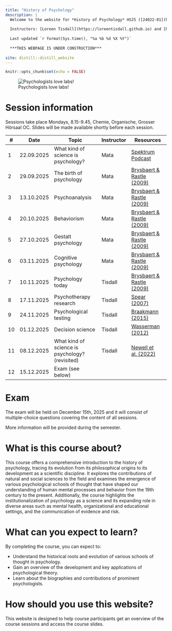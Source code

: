 ```yaml
---
title: "History of Psychology"
description: |
  Welcome to the website for *History of Psychology* HS25 ([24022-01](https://vorlesungsverzeichnis.unibas.ch/de/vorlesungsverzeichnis?id=293358))
  
  Instructors: [Loreen Tisdall](https://loreentisdall.github.io) and [Rui Mata](https://psychologie.unibas.ch/de/personen/rui-mata/about-me/), University of Basel
  
  Last updated `r format(Sys.time(), "%a %b %d %X %Y")`
  
  ***THIS WEBPAGE IS UNDER CONSTRUCTION***
  
site: distill::distill_website
---
```


```r
knitr::opts_chunk$set(echo = FALSE)

```

![Psychologists love labs!](photos/lab.jpg)

# Session information

Sessions take place Mondays, 8.15-9.45, Chemie, Organische, Grosser Hörsaal OC. 
Slides will be made available shortly before each session. 

::: l-body
| # | Date       | Topic                               | Instructor | Resources                     |
|---| -----------|-------------------------------------|------------|-------------------------------|
| 1 | 22.09.2025 | What kind of science is psychology? | Mata | [Spektrum Podcast](https://www.spektrum.de/podcast/spektrum-podcast-zwischen-forschung-und-ratgebern/2282753) |
| 2 | 29.09.2025 | The birth of psychology | Mata | [Brysbaert & Rastle (2009)](https://adam.unibas.ch/goto_adam_crs_1995736.html) |
| 3 | 13.10.2025 | Psychoanalysis | Mata | [Brysbaert & Rastle (2009)](https://adam.unibas.ch/goto_adam_crs_1995736.html)|
| 4 | 20.10.2025 | Behaviorism | Mata |  [Brysbaert & Rastle (2009)](https://adam.unibas.ch/goto_adam_crs_1995736.html) |
| 5 | 27.10.2025 | Gestalt psychology | Mata | [Brysbaert & Rastle (2009)](https://adam.unibas.ch/goto_adam_crs_1995736.html)|
| 6 | 03.11.2025 | Cognitive psychology | Mata |  [Brysbaert & Rastle (2009)](https://adam.unibas.ch/goto_adam_crs_1995736.html) |
| 7 | 10.11.2025 | Psychology today | Tisdall |  [Brysbaert & Rastle (2009)](https://adam.unibas.ch/goto_adam_crs_1995736.html) |
| 8 | 17.11.2025 | Psychotherapy research | Tisdall |  [Spear (2007)](https://adam.unibas.ch/goto_adam_crs_1995736.html) |
| 9 | 24.11.2025 | Psychological testing | Tisdall |  [Braakmann (2015)](https://adam.unibas.ch/goto_adam_crs_1995736.html) |
|10 | 01.12.2025 | Decision science | Tisdall | [Wasserman (2012)](https://adam.unibas.ch/goto_adam_crs_1995736.html) |
|11 | 08.12.2025 | What kind of science is psychology? (revisited) | Tisdall | [Newell et al. (2022)](https://adam.unibas.ch/goto_adam_crs_1995736.html) |
|12 | 15.12.2025 | Exam (see below) | | 
:::

# Exam

The exam will be held on December 15th, 2025 and it will consist of multiple-choice questions covering the content of all sessions. 

More information will be provided during the semester.

<!--The exam will take place in different locations:-->

<!-- **Last Name A–F** -->

<!-- Kollegienhaus, Hörsaal 001: Students with last names starting A up to and including F -->

<!-- **Last Name G–Z** -->

<!-- Bernoullianum, Grösser Hörsaal 148: Students will last names starting with G to Z -->

<!-- **Nachteilsausgleich** -->

<!-- Students notified individually by email (Missionsstr. 64a, Seminarraum 00.001) -->

# What is this course about?

This course offers a comprehensive introduction to the history of psychology, tracing its evolution from its philosophical origins to its development as a scientific discipline. It explores the contributions of natural and social sciences to the field and examines the emergence of various psychological schools of thought that have shaped our understanding of human mental processes and behavior from the 19th century to the present. Additionally, the course highlights the institutionalization of psychology as a science and its expanding role in diverse areas such as mental health, organizational and educational settings, and the communication of evidence and risk.

# What can you expect to learn?

By completing the course, you can expect to:

- Understand the historical roots and evolution of various schools of thought in psychology.
- Gain an overview of the development and key applications of psychological theory.
- Learn about the biographies and contributions of prominent psychologists.

# How should you use this website?

This website is designed to help course participants get an overview of the course sessions and access the course slides. 

<!-- A [FAQ](https://adam.unibas.ch/goto_adam_crs_1995736.html) forum is available on ADAM.  -->